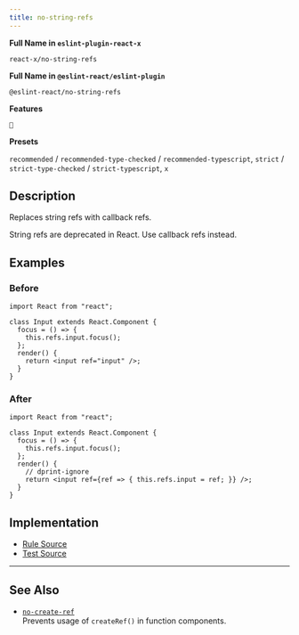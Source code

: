 ```yaml
---
title: no-string-refs
---
```


**Full Name in `eslint-plugin-react-x`**

```plain copy
react-x/no-string-refs
```

**Full Name in `@eslint-react/eslint-plugin`**

```plain copy
@eslint-react/no-string-refs
```

**Features**

`🔄`

**Presets**

`recommended` / `recommended-type-checked` / `recommended-typescript`, `strict` / `strict-type-checked` / `strict-typescript`, `x`
## Description

Replaces string refs with callback refs.

String refs are deprecated in React. Use callback refs instead.

## Examples

### Before

```tsx
import React from "react";

class Input extends React.Component {
  focus = () => {
    this.refs.input.focus();
  };
  render() {
    return <input ref="input" />;
  }
}
```

### After

```tsx
import React from "react";

class Input extends React.Component {
  focus = () => {
    this.refs.input.focus();
  };
  render() {
    // dprint-ignore
    return <input ref={ref => { this.refs.input = ref; }} />;
  }
}
```

## Implementation

- [Rule Source](https://github.com/Rel1cx/eslint-react/tree/main/packages/plugins/eslint-plugin-react-x/src/rules/no-string-refs.ts)
- [Test Source](https://github.com/Rel1cx/eslint-react/tree/main/packages/plugins/eslint-plugin-react-x/src/rules/no-string-refs.spec.ts)

---

## See Also

- [`no-create-ref`](./no-create-ref)\
  Prevents usage of `createRef()` in function components.
